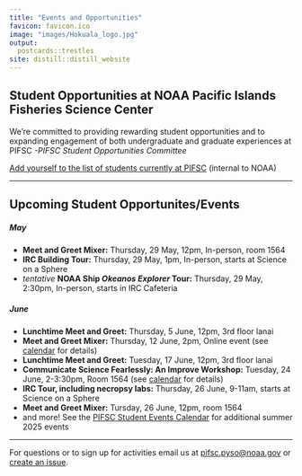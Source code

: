 ```yaml
---
title: "Events and Opportunities"
favicon: favicon.ico
image: "images/Hokuala_logo.jpg"
output:
  postcards::trestles
site: distill::distill_website
---
```


## Student Opportunities at NOAA Pacific Islands Fisheries Science Center

We’re committed to providing rewarding student opportunities and to expanding 
engagement of both undergraduate and graduate experiences at PIFSC _-PIFSC 
Student Opportunities Committee_

[Add yourself to the list of students currently at PIFSC](https://docs.google.com/spreadsheets/d/1Ki91FEhA06jYTgf1UhyDp1M1mjfH6cQlDGsMWSgbmuU/edit?usp=sharing)
(internal to NOAA)

---

## Upcoming Student Opportunites/Events 
##### May  

* **Meet and Greet Mixer:** Thursday, 29 May, 12pm, In-person, room 1564  
* **IRC Building Tour:** Thursday, 29 May, 1pm, In-person, starts at Science on a Sphere  
* _tentative_ **NOAA Ship _Okeanos Explorer_ Tour:** Thursday, 29 May, 2:30pm, In-person, starts in IRC Cafeteria

##### June  

* **Lunchtime Meet and Greet:** Thursday, 5 June, 12pm, 3rd floor lanai  
* **Meet and Greet Mixer:** Thursday, 12 June, 2pm, Online event (see [calendar](https://calendar.google.com/calendar/u/0?cid=Y18zYzJhOWRmZDc4MjVjNTZmOTdjNWE0ZmI2ZTZhMTY0OWYzZTM1ODMyMmY2NzBmYTExZjI1MWNjNTE4MDlmOGJlQGdyb3VwLmNhbGVuZGFyLmdvb2dsZS5jb20) for details)  
* **Lunchtime Meet and Greet:** Tuesday, 17 June, 12pm, 3rd floor lanai  
* **Communicate Science Fearlessly: An Improve Workshop:** Tuesday, 24 June, 2-3:30pm, Room 1564 (see [calendar](https://calendar.google.com/calendar/u/0?cid=Y18zYzJhOWRmZDc4MjVjNTZmOTdjNWE0ZmI2ZTZhMTY0OWYzZTM1ODMyMmY2NzBmYTExZjI1MWNjNTE4MDlmOGJlQGdyb3VwLmNhbGVuZGFyLmdvb2dsZS5jb20) for details)  
* **IRC Tour, including necropsy labs:** Thursday, 26 June, 9-11am, starts at Science on a Sphere  
* **Meet and Greet Mixer:** Tursday, 26 June, 12pm, room 1564 
* and more! See the [PIFSC Student Events Calendar](https://calendar.google.com/calendar/u/0?cid=Y18zYzJhOWRmZDc4MjVjNTZmOTdjNWE0ZmI2ZTZhMTY0OWYzZTM1ODMyMmY2NzBmYTExZjI1MWNjNTE4MDlmOGJlQGdyb3VwLmNhbGVuZGFyLmdvb2dsZS5jb20) for additional summer 2025 events

---

For questions or to sign up for activities email us at [pifsc.pyso@noaa.gov](mailto:pifsc.pyso@noaa.gov)
or [create an issue](https://github.com/noaa-pifsc/StudentOpportunities/issues).
